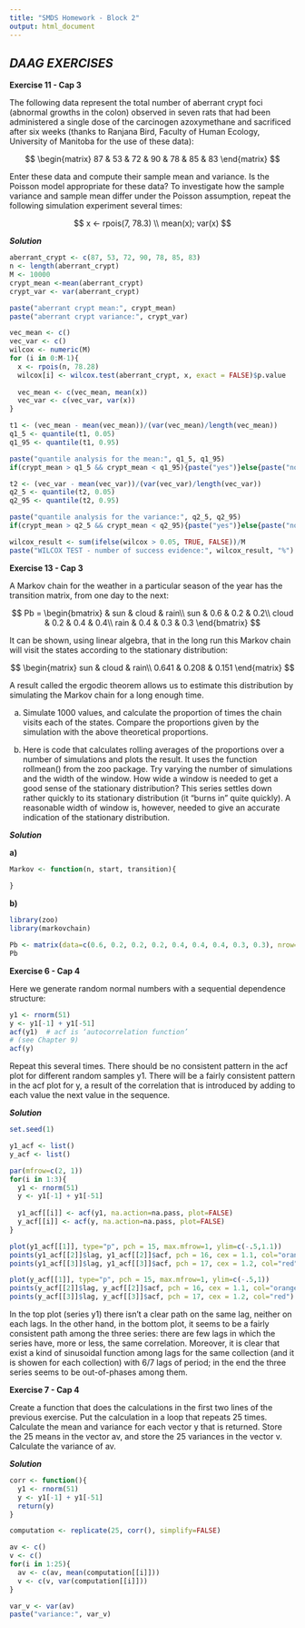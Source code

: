 ```yaml
---
title: "SMDS Homework - Block 2"
output: html_document
---
```


## *__DAAG__ EXERCISES*

__Exercise 11 - Cap 3__

The following data represent the total number of aberrant crypt foci (abnormal growths in the colon) observed in seven rats that had been administered a single dose of the carcinogen azoxymethane and sacrificed after six weeks (thanks to Ranjana Bird, Faculty of Human Ecology, University of Manitoba for the use of these data):

$$ \begin{matrix}
87 & 53 & 72 & 90 & 78 & 85 & 83
\end{matrix} $$
                        
Enter these data and compute their sample mean and variance. Is the Poisson model appropriate for these data? To investigate how the sample variance and sample mean differ under the Poisson assumption, repeat the following simulation experiment several times:

$$
x <- rpois(7, 78.3) \\
mean(x); var(x)
$$


*__Solution__*

```r
aberrant_crypt <- c(87, 53, 72, 90, 78, 85, 83)
n <- length(aberrant_crypt)
M <- 10000
crypt_mean <-mean(aberrant_crypt)
crypt_var <- var(aberrant_crypt)

paste("aberrant crypt mean:", crypt_mean)
paste("aberrant crypt variance:", crypt_var)

vec_mean <- c()
vec_var <- c()
wilcox <- numeric(M)
for (i in 0:M-1){
  x <- rpois(n, 78.28)
  wilcox[i] <- wilcox.test(aberrant_crypt, x, exact = FALSE)$p.value
  
  vec_mean <- c(vec_mean, mean(x))
  vec_var <- c(vec_var, var(x))
}

t1 <- (vec_mean - mean(vec_mean))/(var(vec_mean)/length(vec_mean))
q1_5 <- quantile(t1, 0.05)
q1_95 <- quantile(t1, 0.95)

paste("quantile analysis for the mean:", q1_5, q1_95)
if(crypt_mean > q1_5 && crypt_mean < q1_95){paste("yes")}else{paste("no")}

t2 <- (vec_var - mean(vec_var))/(var(vec_var)/length(vec_var))
q2_5 <- quantile(t2, 0.05)
q2_95 <- quantile(t2, 0.95)

paste("quantile analysis for the variance:", q2_5, q2_95)
if(crypt_mean > q2_5 && crypt_mean < q2_95){paste("yes")}else{paste("no")}

wilcox_result <- sum(ifelse(wilcox > 0.05, TRUE, FALSE))/M
paste("WILCOX TEST - number of success evidence:", wilcox_result, "%")
```


__Exercise 13 - Cap 3__

A Markov chain for the weather in a particular season of the year has the transition matrix, from one day to the next:

$$ Pb = \begin{bmatrix}
      & sun & cloud & rain\\ 
sun   & 0.6 & 0.2   & 0.2\\ 
cloud & 0.2 & 0.4   & 0.4\\ 
rain  & 0.4 & 0.3   & 0.3
\end{bmatrix} $$

It can be shown, using linear algebra, that in the long run this Markov chain will visit the states according to the stationary distribution:

$$ \begin{matrix}
sun   & cloud & rain\\ 
0.641 & 0.208 & 0.151
\end{matrix} $$

A result called the ergodic theorem allows us to estimate this distribution by simulating the Markov chain for a long enough time.

a) Simulate 1000 values, and calculate the proportion of times the chain visits each of the states. Compare the proportions given by the simulation with the above theoretical proportions.

b) Here is code that calculates rolling averages of the proportions over a number of simulations and plots the result. It uses the function rollmean() from the zoo package. Try varying the number of simulations and the width of the window. How wide a window is needed to get a good sense of the stationary distribution? This series settles down rather quickly to its stationary distribution (it “burns in” quite quickly). A reasonable width of window is, however, needed to give an accurate indication of the stationary distribution.

*__Solution__*

__a)__

```r
Markov <- function(n, start, transition){
  
}
```

__b)__

```r
library(zoo)
library(markovchain)

Pb <- matrix(data=c(0.6, 0.2, 0.2, 0.2, 0.4, 0.4, 0.4, 0.3, 0.3), nrow=3, ncol=3)
Pb
```


__Exercise 6 - Cap 4__

Here we generate random normal numbers with a sequential dependence structure:

```r
y1 <- rnorm(51)
y <- y1[-1] + y1[-51]
acf(y1)  # acf is ‘autocorrelation function’
# (see Chapter 9)
acf(y)
```

Repeat this several times. There should be no consistent pattern in the acf plot for different random samples y1. There will be a fairly consistent pattern in the acf plot for y, a result of the correlation that is introduced by adding to each value the next value in the sequence.

*__Solution__*

```r
set.seed(1)

y1_acf <- list()
y_acf <- list()

par(mfrow=c(2, 1))
for(i in 1:3){
  y1 <- rnorm(51)
  y <- y1[-1] + y1[-51]
  
  y1_acf[[i]] <- acf(y1, na.action=na.pass, plot=FALSE)
  y_acf[[i]] <- acf(y, na.action=na.pass, plot=FALSE)
}

plot(y1_acf[[1]], type="p", pch = 15, max.mfrow=1, ylim=c(-.5,1.1))
points(y1_acf[[2]]$lag, y1_acf[[2]]$acf, pch = 16, cex = 1.1, col="orange")
points(y1_acf[[3]]$lag, y1_acf[[3]]$acf, pch = 17, cex = 1.2, col="red")

plot(y_acf[[1]], type="p", pch = 15, max.mfrow=1, ylim=c(-.5,1))
points(y_acf[[2]]$lag, y_acf[[2]]$acf, pch = 16, cex = 1.1, col="orange")
points(y_acf[[3]]$lag, y_acf[[3]]$acf, pch = 17, cex = 1.2, col="red")
```

In the top plot (series y1) there isn't a clear path on the same lag, neither on each lags. In the other hand, in the bottom plot, it seems to be a fairly consistent path among the three series: there are few lags in which the series have, more or less, the same correlation. 
Moreover, it is clear that exist a kind of sinusoidal function among lags for the same collection (and it is showen for each collection) with 6/7 lags of period; in the end the three series seems to be out-of-phases among them.

__Exercise 7 - Cap 4__

Create a function that does the calculations in the first two lines of the previous exercise. Put the calculation in a loop that repeats 25 times. Calculate the mean and variance for each vector y that is returned. Store the 25 means in the vector av, and store the 25 variances in the vector v. Calculate the variance of av.

*__Solution__*

```r
corr <- function(){
  y1 <- rnorm(51)
  y <- y1[-1] + y1[-51]
  return(y)
}

computation <- replicate(25, corr(), simplify=FALSE)

av <- c()
v <- c()
for(i in 1:25){
  av <- c(av, mean(computation[[i]]))
  v <- c(v, var(computation[[i]]))
}

var_v <- var(av)
paste("variance:", var_v)
```

